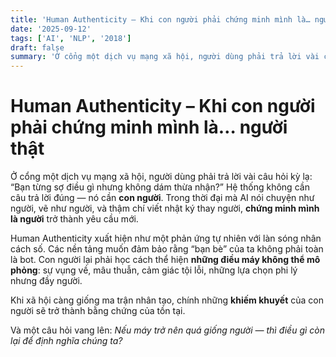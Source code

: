 ```yaml
---
title: 'Human Authenticity – Khi con người phải chứng minh mình là… người thật'
date: '2025-09-12'
tags: ['AI', 'NLP', '2018']
draft: false
summary: 'Ở cổng một dịch vụ mạng xã hội, người dùng phải trả lời vài câu hỏi kỳ lạ: “Bạn từng sợ điều gì nhưn'
---
```


# Human Authenticity – Khi con người phải chứng minh mình là… người thật

Ở cổng một dịch vụ mạng xã hội, người dùng phải trả lời vài câu hỏi kỳ lạ: “Bạn từng sợ điều gì nhưng không dám thừa nhận?” Hệ thống không cần câu trả lời đúng — nó cần **con người**. Trong thời đại mà AI nói chuyện như người, vẽ như người, và thậm chí viết nhật ký thay người, **chứng minh mình là người** trở thành yêu cầu mới.

Human Authenticity xuất hiện như một phản ứng tự nhiên với làn sóng nhân cách số. Các nền tảng muốn đảm bảo rằng “bạn bè” của ta không phải toàn là bot. Con người lại phải học cách thể hiện **những điều máy không thể mô phỏng**: sự vụng về, mâu thuẫn, cảm giác tội lỗi, những lựa chọn phi lý nhưng đầy người.

Khi xã hội càng giống ma trận nhân tạo, chính những **khiếm khuyết** của con người sẽ trở thành bằng chứng của tồn tại.

Và một câu hỏi vang lên: *Nếu máy trở nên quá giống người — thì điều gì còn lại để định nghĩa chúng ta?*